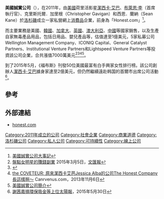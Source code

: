 '''美國誠實公司'''（'''{{lang-en|The Honest Company}}'''），在2011年，由[[美國|美國]]荷里活影星[[潔西卡·艾巴|潔西卡·艾巴]]、[[布萊恩·李|布萊恩·李]]（首席執行官）、克里斯托爾．加里根（Christopher Gavigan）和西恩．蘭納（Sean Kane）於[[洛杉磯|洛杉磯]]成立一家私營網上[[消費品|消費品]]企業，前身為「Honest.com」<ref>[https://www.honest.com/about-us/our-story 美國誠實公司大事記]</ref>。

而主要業務是美國、[[韓國|韓國]]、[[加拿大|加拿大]]、[[英國|英國]]、[[澳大利亞|澳大利亞]]、[[中國|中國]]等國家銷售，以及生產自家無毒產品用品，包括日用品、嬰兒產品等，估值達至1億美元，5家私募公司Wellington Management Company、ICONIQ Capital、General Catalyst Partners、Institutional Venture Partners和Lightspeed Venture Partners等投資該公司企業，合共漲值7000萬美元<ref>[http://info.wenweipo.com/index.php?action-viewnews-itemid-72274 盤點女明星的賺錢副業] {{Wayback|url=http://info.wenweipo.com/index.php?action-viewnews-itemid-72274 |date=20150318102811 }}2015年3月5日，[[文汇报_(香港)|文匯報]]</ref><ref name=HJAPHDW>{{cite web|url=http://www.inc.com/magazine/201411/lindsay-blakely/how-jessica-alba-proved-her-doubters-were-wrong.html?cid=sf01001|title=找出錯處 能屈能伸（英文）|accessdate=10 November 2014|date=November 2014|work=[[Inc._(magazine)|Inc.]]|author=Blakely, Lindsay}}</ref><ref>[http://www.carvenus.com/2013/11/06/the-coveteur-jessica-alba-the-honest-company/ the COVETEUR: 原來潔西卡艾芭Jessica Alba的公司The Honest Company長這樣啊〜] {{Wayback|url=http://www.carvenus.com/2013/11/06/the-coveteur-jessica-alba-the-honest-company/ |date=20150319205935 }} Canrvenus.com，2013年11月6日</ref><ref>[https://www.honest.com/about-us/who-we-are 美國誠實公司簡介]</ref>。

{{Quote box
 |quote  = 我作為本公司創辦人這個理念：無時無刻也注意每一家人、自己和家中，需要一個無公害，共同效益和美麗在眼前，達到無微不至。
 |source = –[[潔西卡·艾巴|潔西卡·艾巴]]為自己創辦人的左右銘<ref name=HJAPHDW/>
 |align = right
 |width = 30%
}}

到了2015年5月，《福布斯》刊發50位美國最富有白手興家女性排行榜。該公司創辦人[[潔西卡·艾巴|潔西卡·艾巴]]據身家達至2億美元，但仍然繼續遠赴韩国的首爾市出席公司活動<ref>[http://the-sun.on.cc/cnt/entertainment/20150530/00476_003.html 謝茜嘉搞環保吸金等上位][[太陽報|太陽報]]，2015年5月30日</ref>。

==參考==
{{reflist}}

==外部連結==
*[http://www.honest.com honest.com]


[[Category:2011年成立的公司|Category:2011年成立的公司]]
[[Category:社會企業|Category:社會企業]]
[[Category:商業道德|Category:商業道德]]
[[Category:洛杉磯公司|Category:洛杉磯公司]]
[[Category:私人公司|Category:私人公司]]
[[Category:可持續性|Category:可持續性]]
[[Category:線上公司|Category:線上公司]]